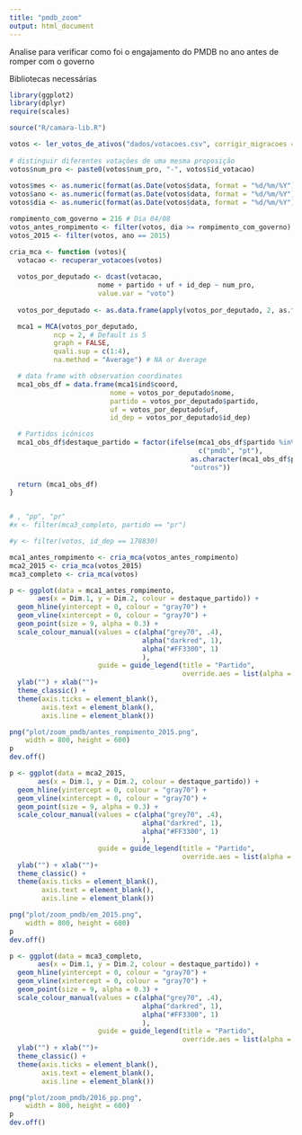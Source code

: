 ```yaml
---
title: "pmdb_zoom"
output: html_document
---
```


Analise para verificar como foi o engajamento do PMDB no ano antes de romper com o governo 

Bibliotecas necessárias 

```r
library(ggplot2)
library(dplyr)
require(scales)

source("R/camara-lib.R")
```


```r
votos <- ler_votos_de_ativos("dados/votacoes.csv", corrigir_migracoes = TRUE)
  
# distinguir diferentes votações de uma mesma proposição
votos$num_pro <- paste0(votos$num_pro, "-", votos$id_votacao)
  
votos$mes <- as.numeric(format(as.Date(votos$data, format = "%d/%m/%Y"),'%m'))
votos$ano <- as.numeric(format(as.Date(votos$data, format = "%d/%m/%Y"),'%Y'))
votos$dia <- as.numeric(format(as.Date(votos$data, format = "%d/%m/%Y"),'%j'))

rompimento_com_governo = 216 # Dia 04/08 
votos_antes_rompimento <- filter(votos, dia >= rompimento_com_governo)
votos_2015 <- filter(votos, ano == 2015)

cria_mca <- function (votos){
  votacao <- recuperar_votacoes(votos)
  
  votos_por_deputado <- dcast(votacao, 
                      nome + partido + uf + id_dep ~ num_pro, 
                      value.var = "voto")
  
  votos_por_deputado <- as.data.frame(apply(votos_por_deputado, 2, as.factor))

  mca1 = MCA(votos_por_deputado, 
           ncp = 2, # Default is 5 
           graph = FALSE,
           quali.sup = c(1:4),
           na.method = "Average") # NA or Average

  # data frame with observation coordinates
  mca1_obs_df = data.frame(mca1$ind$coord, 
                         nome = votos_por_deputado$nome,
                         partido = votos_por_deputado$partido, 
                         uf = votos_por_deputado$uf,
                         id_dep = votos_por_deputado$id_dep)

  # Partidos icônicos
  mca1_obs_df$destaque_partido = factor(ifelse(mca1_obs_df$partido %in% 
                                               c("pmdb", "pt"), 
                                             as.character(mca1_obs_df$partido), 
                                             "outros"))
  
  return (mca1_obs_df)
}


# , "pp", "pr"
#x <- filter(mca3_completo, partido == "pr")

#y <- filter(votos, id_dep == 178830)

mca1_antes_rompimento <- cria_mca(votos_antes_rompimento)
mca2_2015 <- cria_mca(votos_2015)
mca3_completo <- cria_mca(votos)

```




```r
p <- ggplot(data = mca1_antes_rompimento, 
       aes(x = Dim.1, y = Dim.2, colour = destaque_partido)) +
  geom_hline(yintercept = 0, colour = "gray70") +
  geom_vline(xintercept = 0, colour = "gray70") +
  geom_point(size = 9, alpha = 0.3) + 
  scale_colour_manual(values = c(alpha("grey70", .4),
                                 alpha("darkred", 1),
                                 alpha("#FF3300", 1)
                                 ), 
                      guide = guide_legend(title = "Partido", 
                                           override.aes = list(alpha = 1, size = 4))) +
  ylab("") + xlab("")+ 
  theme_classic() + 
  theme(axis.ticks = element_blank(), 
        axis.text = element_blank(), 
        axis.line = element_blank())

png("plot/zoom_pmdb/antes_rompimento_2015.png", 
    width = 800, height = 600)
p
dev.off()

p <- ggplot(data = mca2_2015, 
       aes(x = Dim.1, y = Dim.2, colour = destaque_partido)) +
  geom_hline(yintercept = 0, colour = "gray70") +
  geom_vline(xintercept = 0, colour = "gray70") +
  geom_point(size = 9, alpha = 0.3) + 
  scale_colour_manual(values = c(alpha("grey70", .4),
                                 alpha("darkred", 1),
                                 alpha("#FF3300", 1)
                                 ), 
                      guide = guide_legend(title = "Partido", 
                                           override.aes = list(alpha = 1, size = 4))) +
  ylab("") + xlab("")+ 
  theme_classic() + 
  theme(axis.ticks = element_blank(), 
        axis.text = element_blank(), 
        axis.line = element_blank())

png("plot/zoom_pmdb/em_2015.png", 
    width = 800, height = 600)
p
dev.off()

p <- ggplot(data = mca3_completo, 
       aes(x = Dim.1, y = Dim.2, colour = destaque_partido)) +
  geom_hline(yintercept = 0, colour = "gray70") +
  geom_vline(xintercept = 0, colour = "gray70") +
  geom_point(size = 9, alpha = 0.3) + 
  scale_colour_manual(values = c(alpha("grey70", .4),
                                 alpha("darkred", 1),
                                 alpha("#FF3300", 1)
                                 ), 
                      guide = guide_legend(title = "Partido", 
                                           override.aes = list(alpha = 1, size = 4))) +
  ylab("") + xlab("")+ 
  theme_classic() + 
  theme(axis.ticks = element_blank(), 
        axis.text = element_blank(), 
        axis.line = element_blank())

png("plot/zoom_pmdb/2016_pp.png", 
    width = 800, height = 600)
p
dev.off()
```
